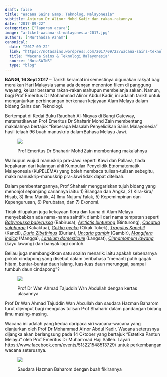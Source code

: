 ```yaml
---
draft: false
title: "Wacana Sains &amp; Teknologi Malayonesia"
subtitle: Anjuran Dr Alinor Mohd Kadir dan rakan-rakannya
date: "2017-09-22"
categories: ["laporan acara"]
image: "artikel-wacana-st-malayonesia-2017.jpg"
authors: ["Murthadza Aznam"]
canonical:
  date: "2017-09-22"
  link: "https://notasains.wordpress.com/2017/09/22/wacana-sains-teknologi-malayonesia/"
  title: "Wacana Sains & Teknologi Malayonesia"
  source: "NotaSAINS"
  type: "blog"
---
```


**BANGI, 16 Sept 2017** – Tarikh keramat ini semestinya digunakan rakyat bagi meraikan Hari Malaysia sama ada dengan menonton filem di panggung wayang, keluar bersama rakan-rakan mahupun membelanja sakan. Namun, bagi Prof Emeritus Dr Mohammad Alinor Abdul Kadir, ini adalah tarikh untuk menganjurkan perbincangan berkenaan kejayaan Alam Melayu dalam bidang Sains dan Teknologi.

Bertempat di Kedai Buku Raudhah Al-Miqyas di Bangi Gateway, matematikawan Prof Emeritus Dr Shaharir Mohd Zain membentang makalahnya bertajuk “Beberapa Masalah Penyelidikan Sains Malayonesia” hasil telaah 96 buah manuskrip dalam Bahasa Melayu Jawi.

<figure>

![](shaharir-wacana-st-2017.jpg)

<figcaption>

Prof Emeritus Dr Shaharir Mohd Zain membentang makalahnya

</figcaption>
</figure>

Walaupun wujud manuskrip pra-Jawi seperti Kawi dan Pallava, tiada kepakaran dari kalangan ahli Kumpulan Penyelidik Etnomatematik Malayonesia (KuPELEMA) yang boleh membaca tulisan-tulisan sebegitu, maka manuskrip-manuskrip pra-Jawi tidak dapat ditelaah.

Dalam pembentangannya, Prof Shaharir menggariskan tujuh bidang yang menonjol sepanjang cariannya iaitu: 1) Bilangan dan Angka, 2) Kira-kira/ Hisab, 3) Ilmu Mantik, 4) Ilmu Nujum/ Falak, 5) Kepemimpinan dan Kepengurusan, 6) Perubatan, dan 7) Ekonomi.

Tidak dilupakan juga kekayaan flora dan fauna di Alam Melayu menyebabkan ada nama-nama saintifik diambil dari nama tempatan seperti [_Babyroussa babyrussa_](http://animaldiversity.org/accounts/Babyrousa_babyrussa/) (Babirusa), [_Arctictis binturong_](http://animaldiversity.org/accounts/Arctictis_binturong/) (Binturong), [_Cacatua sulphurae_](http://www.arkive.org/yellow-crested-cockatoo/cacatua-sulphurea/) (Kakaktua), [_Gekko gecko_](http://animaldiversity.org/accounts/Gekko_gecko/) (Cikak Tokek), [_Tragulus Kanchil_](https://www.iucnredlist.org/species/136297/61978576) (Kancil), [_Durio Zibethinus_](http://eol.org/pages/483665/overview) (Durian), [_Uncaria gambir_](http://eol.org/pages/1095966/overview) (Gambir), [_Mangifera indica_](http://eol.org/pages/582270/overview) (Mangga), [_Lansium domesticum_](http://eol.org/pages/484967/overview) (Langsat), [_Cinnamomum lawang_](http://eol.org/pages/5395626/overview) (kayu lawang) dan banyak lagi contoh.

Beliau juga membangkitkan satu soalan menarik: iaitu apakah sebenarnya pokok cindapong yang disebut dalam peribahasa “menanti putih gagak hitam, buntar-buntar daun lalang, luas-luas daun merunggai, sampai tumbuh daun cindapong”?

<figure>

![](wan-ahmad-tajuddin-wacana-st-2017.jpg)

<figcaption>

Prof Dr Wan Ahmad Tajuddin Wan Abdullah dengan kertas ulasannya

</figcaption>
</figure>
Prof Dr Wan Ahmad Tajuddin Wan Abdullah dan saudara Hazman Baharom turut dijemput bagi mengulas tulisan Prof Shaharir dalam pandangan bidang ilmu masing-masing.

Wacana ini adalah yang kedua daripada siri wacana-wacana yang dianjurkan oleh Prof Dr Mohammad Alinor Abdul Kadir. Wacana seterusnya dijangka akan berlangsung pada 14 Oktober yang bertajuk “Estetika Pantun Melayu” oleh Prof Emeritus Dr Muhammad Haji Salleh. Layari https://www.facebook.com/events/518221548513729/ untuk perkembangan wacana seterusnya.

<figure>

![](hazman-baharom-wacana-st-2017.jpg)

<figcaption>

Saudara Hazman Baharom dengan buah fikirannya

</figcaption>
</figure>
